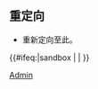 <noinclude>{{Documentation subpage}}</noinclude>

==重定向==
*{{tl|AdminUser}}重新定向至此。

<includeonly>{{#ifeq:{{SUBPAGENAME}}|sandbox | |
<!-- 本行下加入模板的分類，跨維基連結加入Wikidata（參見[[Wikipedia:Wikidata]]） -->
[[Category:用戶資訊模板|Admin]]
}}</includeonly>